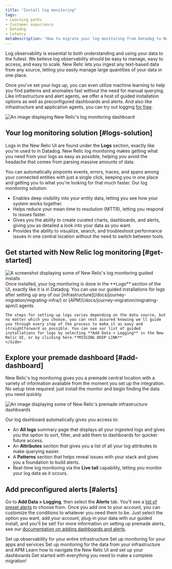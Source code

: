 ```yaml
---
title: "Install log monitoring"
tags:
- Learning paths
- Customer experience
- Datadog
- Latency
metaDescription: "How to migrate your log monitoring from Datadog to New Relic."
---
```






Log observability is essential to both understanding and using your data to the fullest. We believe log observability should be easy to manage, easy to access, and easy to scale. New Relic lets you ingest any text-based data from any source, letting you easily manage large quantities of your data in one place. 

Once you've set your logs up, you can even utilize machine learning to help you find patterns and anomalies fast without the need for manual querying. Like infrastructure and alert agents, we offer a host of guided installation options as well as preconfigured dashboards and alerts. And also like infrastructure and application agents, you can try out logging [for free](https://newrelic.com/signup).

<img
    title="log-dashboard"
    alt="An image displaying New Relic's log monitoring dashboard"
    src={journeyLogsDash}
/>

## Your log monitoring solution [#logs-solution]

Logs in the New Relic UI are found under the **Logs** section, exactly like you're used to in Datadog. New Relic log monitoring makes getting what you need from your logs as easy as possible, helping you avoid the headache that comes from parsing massive amounts of data. 

You can automatically pinpoints events, errors, traces, and spans among your connected entities with just a single click, keeping you in one place and getting you to what you're looking for that much faster. Our log monitoring solution:

* Enables deep visibility into your entity data, letting you see how your system works together.
* Helps reduce your mean time to resolution (MTTR), letting you respond to issues faster.
* Gives you the ability to create curated charts, dashboards, and alerts, giving you as detailed a look into your data as you want.
* Provides the ability to visualize, search, and troubleshoot performance issues in one central location without the need to switch between tools.

## Get started with New Relic log monitoring [#get-started]

<SideBySide>
    <Side>
<img
    title="Log monitoring installations"
    alt="A screenshot displaying some of New Relic's log monitoring guided installs"
    src={journeyLogInstall}
/>
    </Side>
    <Side>
    Once installed, your log monitoring is done in the **Logs** section of the UI, exactly like it is in Datadog. You can use our guided installations for logs after setting up any of our [infrastructure](/docs/journey-migration/migrating-infra/) or [APM](/docs/journey-migration/migrating-apm/) agents. 
    
    The steps for setting up logs varies depending on the data source, but no matter which you choose, you can rest assured knowing we'll guide you through every step of the process to make it as easy and straightforward as possible. You can see our list of guided installations for logs by selecting **Add Data > Logging** in the New Relic UI, or by clicking here.**MISSING DEEP LINK**
    </Side>
</SideBySide>


## Explore your premade dashboard [#add-dashboard]

New Relic's log monitoring gives you a premade central location with a variety of information available from the moment you set up the integration. No setup time required: just install the monitor and begin finding the data you need quickly.

<img
    title="Premade dashboards"
    alt="An image displaying some of New Relic's premade infrastructure dashboards"
    src={journeyLogsDash2}
/>

Our log dashboard automatically gives you access to:
* An **All logs** summary page that displays all your ingested logs and gives you the option to sort, filter, and add them to dashboards for quicker future access.
* An **Attributes** section that gives you a list of all your log attributes to make querying easier.
* A **Patterns** section that helps reveal issues with your stack and gives you a foundation to build alerts.
* Real-time log monitoring via the **Live tail** capability, letting you monitor your log data as it occurs.

## Add preconfigured alerts [#alerts]

Go to **Add Data > Logging**, then select the **Alerts** tab. You'll see a [list of preset alerts](https://one.newrelic.com/marketplace?state=b2e946fc-c4f8-a1ad-c40a-c63f2bbc55ff) to choose from. Once you add one to your account, you can customize the conditions to whatever you need them to be. Just select the option you want, add your account, plug-in your data with our guided install, and you'll be set! For more information on setting up premade alerts, see our [documentation on adding dashboards and alerts](/docs/journey-migration/migrating-dashboards/).

<DocTiles numbered>
  <DocTile title='Install infrastructure agents' path="/docs/journey-migration/migrating-infra/">Set up observability for your entire infrastructure</DocTile>
  <DocTile title='Install APM agents' path="/docs/journey-migration/migrating-apm/">Set up monitoring for your apps and services </DocTile>
</DocTiles>

<DocTiles>
  <DocTile title='Monitor your logs' number='3' path="/docs/journey-migration/migrating-logs/" label={{text: "You are here", color: "orange"}}>Set up monitoring for the data from your infrastructure and APM</DocTile>
  <DocTile title='Create dashboards' number='4' path="/docs/journey-migration/migrating-dashboards/">Learn how to navigate the New Relic UI and set up your dashboards</DocTile>
  <DocTile title='Making the switch' number='5' path="/docs/journey-migration/making-the-switch/"> Get started with everything you need to make a complete migration!</DocTile>
</DocTiles>